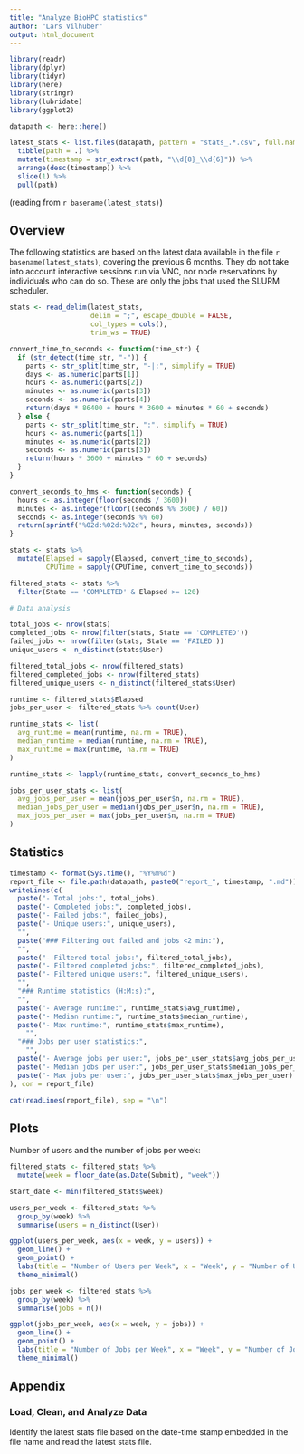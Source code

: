 ```yaml
---
title: "Analyze BioHPC statistics"
author: "Lars Vilhuber"
output: html_document
---
```


```r
library(readr)
library(dplyr)
library(tidyr)
library(here)
library(stringr)
library(lubridate)
library(ggplot2)

datapath <- here::here()
```

```r

latest_stats <- list.files(datapath, pattern = "stats_.*.csv", full.names = TRUE) %>% 
  tibble(path = .) %>% 
  mutate(timestamp = str_extract(path, "\\d{8}_\\d{6}")) %>% 
  arrange(desc(timestamp)) %>% 
  slice(1) %>% 
  pull(path)

```

(reading from `r basename(latest_stats)`)

## Overview

The following statistics are based on the latest data available in the file `r basename(latest_stats)`, covering the previous 6 months. They do not take into account interactive sessions run via VNC, nor node reservations by individuals who can do so. These are only the jobs that used the SLURM scheduler.

```r
stats <- read_delim(latest_stats,
                    delim = ";", escape_double = FALSE, 
                    col_types = cols(), 
                    trim_ws = TRUE)

convert_time_to_seconds <- function(time_str) {
  if (str_detect(time_str, "-")) {
    parts <- str_split(time_str, "-|:", simplify = TRUE)
    days <- as.numeric(parts[1])
    hours <- as.numeric(parts[2])
    minutes <- as.numeric(parts[3])
    seconds <- as.numeric(parts[4])
    return(days * 86400 + hours * 3600 + minutes * 60 + seconds)
  } else {
    parts <- str_split(time_str, ":", simplify = TRUE)
    hours <- as.numeric(parts[1])
    minutes <- as.numeric(parts[2])
    seconds <- as.numeric(parts[3])
    return(hours * 3600 + minutes * 60 + seconds)
  }
}

convert_seconds_to_hms <- function(seconds) {
  hours <- as.integer(floor(seconds / 3600))
  minutes <- as.integer(floor((seconds %% 3600) / 60))
  seconds <- as.integer(seconds %% 60)
  return(sprintf("%02d:%02d:%02d", hours, minutes, seconds))
}

stats <- stats %>%
  mutate(Elapsed = sapply(Elapsed, convert_time_to_seconds),
         CPUTime = sapply(CPUTime, convert_time_to_seconds))

filtered_stats <- stats %>%
  filter(State == 'COMPLETED' & Elapsed >= 120)

# Data analysis

total_jobs <- nrow(stats)
completed_jobs <- nrow(filter(stats, State == 'COMPLETED'))
failed_jobs <- nrow(filter(stats, State == 'FAILED'))
unique_users <- n_distinct(stats$User)

filtered_total_jobs <- nrow(filtered_stats)
filtered_completed_jobs <- nrow(filtered_stats)
filtered_unique_users <- n_distinct(filtered_stats$User)

runtime <- filtered_stats$Elapsed
jobs_per_user <- filtered_stats %>% count(User)

runtime_stats <- list(
  avg_runtime = mean(runtime, na.rm = TRUE),
  median_runtime = median(runtime, na.rm = TRUE),
  max_runtime = max(runtime, na.rm = TRUE)
)

runtime_stats <- lapply(runtime_stats, convert_seconds_to_hms)

jobs_per_user_stats <- list(
  avg_jobs_per_user = mean(jobs_per_user$n, na.rm = TRUE),
  median_jobs_per_user = median(jobs_per_user$n, na.rm = TRUE),
  max_jobs_per_user = max(jobs_per_user$n, na.rm = TRUE)
)
```

## Statistics 

```r
timestamp <- format(Sys.time(), "%Y%m%d")
report_file <- file.path(datapath, paste0("report_", timestamp, ".md"))
writeLines(c(
  paste("- Total jobs:", total_jobs),
  paste("- Completed jobs:", completed_jobs),
  paste("- Failed jobs:", failed_jobs),
  paste("- Unique users:", unique_users),
  "",
  paste("### Filtering out failed and jobs <2 min:"),
  "",
  paste("- Filtered total jobs:", filtered_total_jobs),
  paste("- Filtered completed jobs:", filtered_completed_jobs),
  paste("- Filtered unique users:", filtered_unique_users),
  "",
  "### Runtime statistics (H:M:s):",
  "",
  paste("- Average runtime:", runtime_stats$avg_runtime),
  paste("- Median runtime:", runtime_stats$median_runtime),
  paste("- Max runtime:", runtime_stats$max_runtime),
    "",
  "### Jobs per user statistics:",
    "",
  paste("- Average jobs per user:", jobs_per_user_stats$avg_jobs_per_user),
  paste("- Median jobs per user:", jobs_per_user_stats$median_jobs_per_user),
  paste("- Max jobs per user:", jobs_per_user_stats$max_jobs_per_user)
), con = report_file)

cat(readLines(report_file), sep = "\n")
```

## Plots

Number of users and the number of jobs per week:

```r
filtered_stats <- filtered_stats %>%
  mutate(week = floor_date(as.Date(Submit), "week"))

start_date <- min(filtered_stats$week)

users_per_week <- filtered_stats %>%
  group_by(week) %>%
  summarise(users = n_distinct(User))

ggplot(users_per_week, aes(x = week, y = users)) +
  geom_line() +
  geom_point() +
  labs(title = "Number of Users per Week", x = "Week", y = "Number of Users", subtitle = paste("Start Date:", format(start_date, "%b %d, %Y"))) +
  theme_minimal()

jobs_per_week <- filtered_stats %>%
  group_by(week) %>%
  summarise(jobs = n())

ggplot(jobs_per_week, aes(x = week, y = jobs)) +
  geom_line() +
  geom_point() +
  labs(title = "Number of Jobs per Week", x = "Week", y = "Number of Jobs", subtitle = paste("Start Date:", format(start_date, "%b %d, %Y"))) +
  theme_minimal()
```

## Appendix

### Load, Clean, and Analyze Data

Identify the latest stats file based on the date-time stamp embedded in the file name and read the latest stats file.

```r
```
